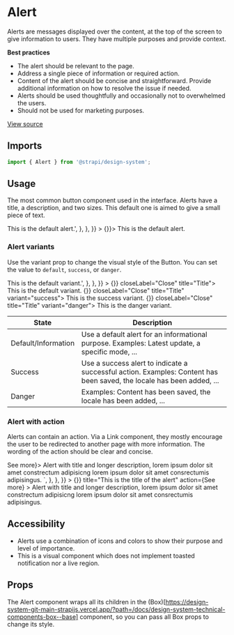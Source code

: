 <!--- Alert.stories.mdx --->


<Meta title="Design System/Components/Alert" component={Alert} />

# Alert

Alerts are messages displayed over the content, at the top of the screen to give information to users. They have
multiple purposes and provide context.

**Best practices**

- The alert should be relevant to the page.
- Address a single piece of information or required action.
- Content of the alert should be concise and straightforward. Provide additional information on how to resolve the issue
  if needed.
- Alerts should be used thoughtfully and occasionally not to overwhelmed the users.
- Should not be used for marketing purposes.

[View source](https://github.com/strapi/design-system/tree/main/packages/strapi-design-system/src/Alert)

## Imports

```js
import { Alert } from '@strapi/design-system';
```

## Usage

The most common button component used in the interface. Alerts have a title, a description, and two sizes. This default
one is aimed to give a small piece of text.

<Canvas withSource="open">
  <Story
    name="base"
    parameters={{
      docs: {
        source: {
          code: '<Alert closeLabel="Close alert" title="Title">This is the default alert.</Alert>',
        },
      },
    }}
  >
    <Box style={{ width: 700 }}>
      <Alert closeLabel="Close alert" title="Title" onClose={() => {}}>
        This is the default alert.
      </Alert>
    </Box>
  </Story>
</Canvas>

### Alert variants

Use the variant prop to change the visual style of the Button. You can set the value to `default`, `success`, or
`danger`.

<Canvas withSource="open">
  <Story
    name="variants"
    parameters={{
      docs: {
        source: {
          code: '<Alert closeLabel="Close alert" title="Title" variant="success">This is the default variant.</Alert>',
        },
      },
    }}
  >
    <Box style={{ width: 700 }}>
      <Stack spacing={1}>
        <Alert onClose={() => {}} closeLabel="Close" title="Title">
          This is the default variant.
        </Alert>
        <Alert onClose={() => {}} closeLabel="Close" title="Title" variant="success">
          This is the success variant.
        </Alert>
        <Alert onClose={() => {}} closeLabel="Close" title="Title" variant="danger">
          This is the danger variant.
        </Alert>
      </Stack>
    </Box>
  </Story>
</Canvas>

| State               | Description                                                                                                           |
| ------------------- | --------------------------------------------------------------------------------------------------------------------- |
| Default/Information | Use a default alert for an informational purpose. Examples: Latest update, a specific mode, ...                       |
| Success             | Use a success alert to indicate a successful action. Examples: Content has been saved, the locale has been added, ... |
| Danger              | Examples: Content has been saved, the locale has been added, ...                                                      |

### Alert with action

Alerts can contain an action. Via a Link component, they mostly encourage the user to be redirected to another page with
more information. The wording of the action should be clear and concise.

<Canvas withSource="open">
  <Story
    name="with action"
    parameters={{
      docs: {
        source: {
          code: `
<Alert closeLabel="Close alert" title="This is the title of the alert" action={<Link to="/somewhere">See more</Link>}>
  Alert with title and longer description, lorem ipsum dolor sit amet constrectum adipisicng lorem ipsum dolor sit
  amet consrectumis adipisingus.
</Alert>`,
        },
      },
    }}
  >
    <Box style={{ width: 700 }}>
      <Alert
        closeLabel="Close"
        onClose={() => {}}
        title="This is the title of the alert"
        action={<Link to="/somewhere">See more</Link>}
      >
        Alert with title and longer description, lorem ipsum dolor sit amet constrectum adipisicng lorem ipsum dolor sit
        amet consrectumis adipisingus.
      </Alert>
    </Box>
  </Story>
</Canvas>

## Accessibility

- Alerts use a combination of icons and colors to show their purpose and level of importance.
- This is a visual component which does not implement toasted notification nor a live region.

## Props

The Alert component wraps all its children in the
(Box)[https://design-system-git-main-strapijs.vercel.app/?path=/docs/design-system-technical-components-box--base]
component, so you can pass all Box props to change its style.

<ArgsTable of={Alert} />
